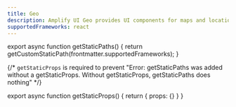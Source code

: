 ```yaml
---
title: Geo
description: Amplify UI Geo provides UI components for maps and location search for popular front-end frameworks.
supportedFrameworks: react
---
```



export async function getStaticPaths() {
  return getCustomStaticPath(frontmatter.supportedFrameworks);
}

{/*  `getStaticProps` is required to prevent "Error: getStaticPaths was added without a getStaticProps. Without getStaticProps, getStaticPaths does nothing" */}

export async function getStaticProps() {
  return { props: {} }
}

<MigrationGuideCallout framework="react" />
<ReactPage />
